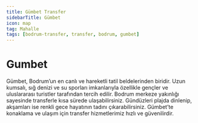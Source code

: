 ```yaml
---
title: Gümbet Transfer
sidebarTitle: Gümbet
icon: map
tag: Mahalle
tags: [bodrum-transfer, transfer, bodrum, gumbet]
---
```


# Gumbet

Gümbet, Bodrum’un en canlı ve hareketli tatil beldelerinden biridir. Uzun kumsalı, sığ denizi ve su sporları imkanlarıyla özellikle gençler ve uluslararası turistler tarafından tercih edilir. Bodrum merkeze yakınlığı sayesinde transferle kısa sürede ulaşabilirsiniz. Gündüzleri plajda dinlenip, akşamları ise renkli gece hayatının tadını çıkarabilirsiniz. Gümbet’te konaklama ve ulaşım için transfer hizmetlerimiz hızlı ve güvenilirdir.
